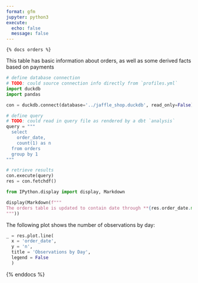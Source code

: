 ```yaml
---
format: gfm
jupyter: python3
execute:
  echo: false
  message: false
---
```


```
{% docs orders %}
```

This table has basic information about orders, as well as some derived facts based on payments

```python
# define database connection
# TODO: could source connection info directly from `profiles.yml`
import duckdb
import pandas

con = duckdb.connect(database='../jaffle_shop.duckdb', read_only=False)

# define query
# TODO: could read in query file as rendered by a dbt `analysis`
query = """
  select 
    order_date,
    count(1) as n
  from orders
  group by 1
"""

# retrieve results
con.execute(query)
res = con.fetchdf()
```

```python
from IPython.display import display, Markdown

display(Markdown(f"""
The orders table is updated to contain date through **{res.order_date.max()}**.
"""))
```

The following plot shows the number of observations by day:

```python
_ = res.plot.line(
  x = 'order_date', 
  y = 'n',
  title = 'Observations by Day',
  legend = False
  )
```

{% enddocs %}